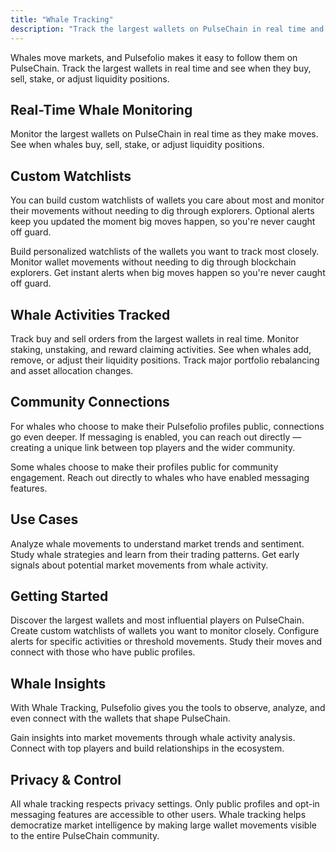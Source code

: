 ```yaml
---
title: "Whale Tracking"
description: "Track the largest wallets on PulseChain in real time and monitor their market-moving activities"
---
```



Whales move markets, and Pulsefolio makes it easy to follow them on PulseChain. Track the largest wallets in real time and see when they buy, sell, stake, or adjust liquidity positions.

## Real-Time Whale Monitoring

<Columns cols={2}>
  <Card
    title="Live Tracking"
    icon="chart-line"
  >
    Monitor the largest wallets on PulseChain in real time as they make moves.
  </Card>
  <Card
    title="Market Movements"
    icon="chart-line"
  >
    See when whales buy, sell, stake, or adjust liquidity positions.
  </Card>
</Columns>

## Custom Watchlists

You can build custom watchlists of wallets you care about most and monitor their movements without needing to dig through explorers. Optional alerts keep you updated the moment big moves happen, so you're never caught off guard.

<Columns cols={3}>
  <Card
    title="Custom Watchlists"
    icon="list"
  >
    Build personalized watchlists of the wallets you want to track most closely.
  </Card>
  <Card
    title="Movement Monitoring"
    icon="eye"
  >
    Monitor wallet movements without needing to dig through blockchain explorers.
  </Card>
  <Card
    title="Smart Alerts"
    icon="bell"
  >
    Get instant alerts when big moves happen so you're never caught off guard.
  </Card>
</Columns>

## Whale Activities Tracked

<Columns cols={2}>
  <Card
    title="Trading Activity"
    icon="chart-line"
  >
    Track buy and sell orders from the largest wallets in real time.
  </Card>
  <Card
    title="Staking Actions"
    icon="lock"
  >
    Monitor staking, unstaking, and reward claiming activities.
  </Card>
  <Card
    title="Liquidity Changes"
    icon="layer-group"
  >
    See when whales add, remove, or adjust their liquidity positions.
  </Card>
  <Card
    title="Portfolio Shifts"
    icon="arrows-rotate"
  >
    Track major portfolio rebalancing and asset allocation changes.
  </Card>
</Columns>

## Community Connections

For whales who choose to make their Pulsefolio profiles public, connections go even deeper. If messaging is enabled, you can reach out directly — creating a unique link between top players and the wider community.

<Columns cols={2}>
  <Card
    title="Public Profiles"
    icon="user"
  >
    Some whales choose to make their profiles public for community engagement.
  </Card>
  <Card
    title="Direct Messaging"
    icon="comments"
  >
    Reach out directly to whales who have enabled messaging features.
  </Card>
</Columns>

## Use Cases

<Columns cols={3}>
  <Card
    title="Market Analysis"
    icon="chart-bar"
  >
    Analyze whale movements to understand market trends and sentiment.
  </Card>
  <Card
    title="Strategy Learning"
    icon="book"
  >
    Study whale strategies and learn from their trading patterns.
  </Card>
  <Card
    title="Early Signals"
    icon="bell"
  >
    Get early signals about potential market movements from whale activity.
  </Card>
</Columns>

## Getting Started

<Steps>
  <Step title="Identify Whales">
    Discover the largest wallets and most influential players on PulseChain.
  </Step>
  <Step title="Build Watchlists">
    Create custom watchlists of wallets you want to monitor closely.
  </Step>
  <Step title="Set Alerts">
    Configure alerts for specific activities or threshold movements.
  </Step>
  <Step title="Analyze & Connect">
    Study their moves and connect with those who have public profiles.
  </Step>
</Steps>

## Whale Insights

With Whale Tracking, Pulsefolio gives you the tools to observe, analyze, and even connect with the wallets that shape PulseChain.

<Columns cols={2}>
  <Card
    title="Market Intelligence"
    icon="brain"
  >
    Gain insights into market movements through whale activity analysis.
  </Card>
  <Card
    title="Community Building"
    icon="users"
  >
    Connect with top players and build relationships in the ecosystem.
  </Card>
</Columns>

## Privacy & Control

<Info>
  All whale tracking respects privacy settings. Only public profiles and opt-in messaging features are accessible to other users.
</Info>

<Note>
  Whale tracking helps democratize market intelligence by making large wallet movements visible to the entire PulseChain community.
</Note>
